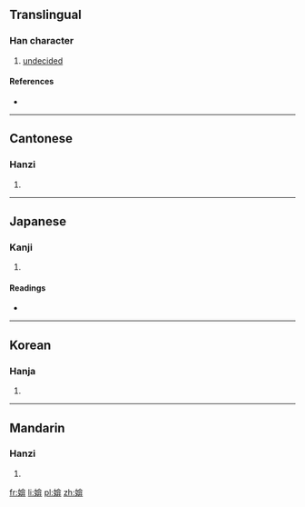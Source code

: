 ==Translingual==

===Han character===
{{Han char|rn=38|rad=女|as=09|sn=12|four=4844<sub>6</sub>|canj=女人口廿 (VORT)|ids=⿰[[女]][[弇]]}}

# [[undecided]]

====References====
* {{Han ref|kx=0266.440|dkj=06505|dj=0534.060|hdz=21067.070|uh=5A95|ud=23189|bh=D8C0|bd=55488}}

----

==Cantonese==

===Hanzi===
{{yue-hanzi|jyut=[[am1]], [[om1]]|y=am1, om1}}

# {{defn|lang=yue|sort=女09}}

----

==Japanese==

===Kanji===
{{ja-kanji|grade=|rs=女09}}

# {{defn|lang=ja|sort=女09}}

====Readings====
* {{ja-readings|on=[[えん]] (en), [[あん]] (an), [[おん]] (on), [[おう]] (ō)|kun=}}

----

==Korean==

===Hanja===
{{ko-hanja|hangeul=암|rv=am|mr=am}}

# {{defn|lang=ko|sort=女09}}

----

==Mandarin==

===Hanzi===
{{cmn-hanzi|pin=[[ān]] ([[an1]])|wg=an<sup>1</sup>}}

# {{defn|lang=cmn|sort=女09}}

[[fr:媕]]
[[li:媕]]
[[pl:媕]]
[[zh:媕]]